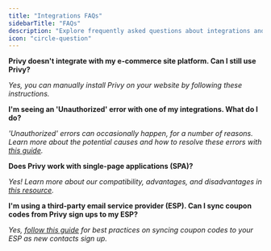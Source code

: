 ```yaml
---
title: "Integrations FAQs"
sidebarTitle: "FAQs"
description: "Explore frequently asked questions about integrations and syncing information from Privy."
icon: "circle-question"
---
```


**Privy doesn't integrate with my e-commerce site platform. Can I still use Privy?**

*Yes, you can manually install Privy on your website by following these instructions.*

**I'm seeing an 'Unauthorized' error with one of my integrations. What do I do?**

*'Unauthorized' errors can occasionally happen, for a number of reasons. Learn more about the potential causes and how to resolve these errors with* [*this guide*](https://help.privy.com/docs/learn/integrations/resolve-an-unauthorized-error)*.*

**Does Privy work with single-page applications (SPA)?**

*Yes! Learn more about our compatibility, advantages, and disadvantages in* [*this resource*](https://help.privy.com/docs/learn/integrations/does-privy-work-with-spa#does-privy-work-with-spas)*.*

**I'm using a third-party email service provider (ESP). Can I sync coupon codes from Privy sign ups to my ESP?**

*Yes,* [*follow this guide*](https://help.privy.com/docs/learn/integrations/sync-coupons-to-esp) *for best practices on syncing coupon codes to your ESP as new contacts sign up.*
